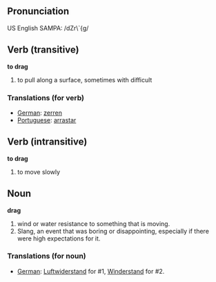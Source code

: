 == Pronunciation ==
US English SAMPA: /dZr\`{g/

== Verb (transitive) ==

'''to drag'''

# to pull along a surface, sometimes with difficult

=== Translations (for verb)===
*[[German]]: [[zerren]]
*[[Portuguese]]: [[arrastar]]

== Verb (intransitive) ==

'''to drag'''

# to move slowly

== Noun ==

'''drag'''

# wind or water resistance to something that is moving.
# Slang, an event that was boring or disappointing, especially if there were high expectations for it.

=== Translations (for noun)===
*[[German]]: [[Luftwiderstand]] for #1, [[Winderstand]] for #2.